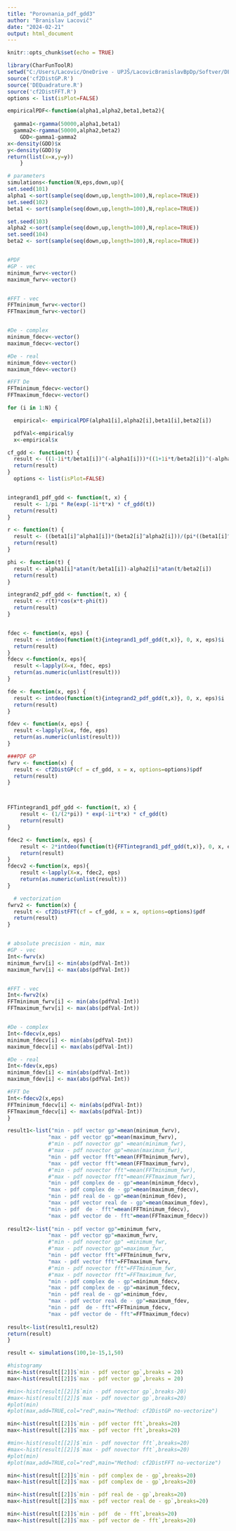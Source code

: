---
title: "Porovnania_pdf_gdd3"
author: "Branislav Lacovič"
date: "2024-02-21"
output: html_document
---

```{r setup, include=FALSE}
knitr::opts_chunk$set(echo = TRUE)
```

```{r}
library(CharFunToolR)
setwd("C:/Users/Lacovic/OneDrive - UPJŠ/LacovicBranislavBpDp/Softver/DE_kvadratura/skuska GDD")
source('cf2DistGP.R')
source('DEQuadrature.R')
source('cf2DistFFT.R')
options <- list(isPlot=FALSE)
```

```{r}
empiricalPDF<-function(alpha1,alpha2,beta1,beta2){
  
  gamma1<-rgamma(50000,alpha1,beta1)
  gamma2<-rgamma(50000,alpha2,beta2)
    GDD<-gamma1-gamma2
x<-density(GDD)$x
y<-density(GDD)$y
return(list(x=x,y=y))
    }
```

```{r}
# parameters
simulations<-function(N,eps,down,up){
set.seed(101)
alpha1 <-sort(sample(seq(down,up,length=100),N,replace=TRUE)) 
set.seed(102)
beta1 <- sort(sample(seq(down,up,length=100),N,replace=TRUE))

set.seed(103)
alpha2 <-sort(sample(seq(down,up,length=100),N,replace=TRUE)) 
set.seed(104)
beta2 <- sort(sample(seq(down,up,length=100),N,replace=TRUE))


#PDF
#GP - vec
minimum_fwrv<-vector()
maximum_fwrv<-vector()


#FFT - vec
FFTminimum_fwrv<-vector()
FFTmaximum_fwrv<-vector()


#De - complex
minimum_fdecv<-vector()
maximum_fdecv<-vector()

#De - real
minimum_fdev<-vector()
maximum_fdev<-vector()

#FFT De
FFTminimum_fdecv<-vector()
FFTmaximum_fdecv<-vector()

for (i in 1:N) {

  empirical<- empiricalPDF(alpha1[i],alpha2[i],beta1[i],beta2[i])

  pdfVal<-empirical$y
  x<-empirical$x

cf_gdd <- function(t) {
  result <- ((1-1i*t/beta1[i])^(-alpha1[i]))*((1+1i*t/beta2[i])^(-alpha2[i]))
  return(result)
}
  options <- list(isPlot=FALSE)


integrand1_pdf_gdd <- function(t, x) {
  result <- 1/pi * Re(exp(-1i*t*x) * cf_gdd(t))
  return(result)
}

r <- function(t) {
  result <- ((beta1[i]^alpha1[i])*(beta2[i]^alpha2[i]))/(pi*((beta1[i]^2+t^2)^(alpha1[i]/2))*((beta2[i]^2+t^2)^(alpha2[i]/2)))
  return(result)
}

phi <- function(t) {
  result <- alpha1[i]*atan(t/beta1[i])-alpha2[i]*atan(t/beta2[i])
  return(result)
}

integrand2_pdf_gdd <- function(t, x) {
  result <- r(t)*cos(x*t-phi(t))
  return(result)
}


fdec <- function(x, eps) {
  result <- intdeo(function(t){integrand1_pdf_gdd(t,x)}, 0, x, eps)$i
  return(result)
}
fdecv <-function(x, eps){
  result <-lapply(X=x, fdec, eps)
  return(as.numeric(unlist(result)))
}

fde <- function(x, eps) {
  result <- intdeo(function(t){integrand2_pdf_gdd(t,x)}, 0, x, eps)$i
  return(result)
}

fdev <- function(x, eps) {
  result <-lapply(X=x, fde, eps)
  return(as.numeric(unlist(result)))
}  

###PDF GP
fwrv <- function(x) {
  result <- cf2DistGP(cf = cf_gdd, x = x, options=options)$pdf
  return(result)
}



FFTintegrand1_pdf_gdd <- function(t, x) {
    result <- (1/(2*pi)) * exp(-1i*t*x) * cf_gdd(t)
    return(result)
}

fdec2 <- function(x, eps) {
    result <- 2*intdeo(function(t){FFTintegrand1_pdf_gdd(t,x)}, 0, x, eps)$i
    return(result)
}
fdecv2 <-function(x, eps){
    result <-lapply(X=x, fdec2, eps)
    return(as.numeric(unlist(result)))
}

  # vectorization
fwrv2 <- function(x) {
  result <- cf2DistFFT(cf = cf_gdd, x = x, options=options)$pdf
  return(result)
}


# absolute precision - min, max  
#GP - vec
Int<-fwrv(x)
minimum_fwrv[i] <- min(abs(pdfVal-Int))
maximum_fwrv[i] <- max(abs(pdfVal-Int))


#FFT - vec
Int<-fwrv2(x)
FFTminimum_fwrv[i] <- min(abs(pdfVal-Int))
FFTmaximum_fwrv[i] <- max(abs(pdfVal-Int))


#De - complex
Int<-fdecv(x,eps)
minimum_fdecv[i] <- min(abs(pdfVal-Int))
maximum_fdecv[i] <- max(abs(pdfVal-Int))

#De - real
Int<-fdev(x,eps)
minimum_fdev[i] <- min(abs(pdfVal-Int))
maximum_fdev[i] <- max(abs(pdfVal-Int))

#FFT De
Int<-fdecv2(x,eps)
FFTminimum_fdecv[i] <- min(abs(pdfVal-Int))
FFTmaximum_fdecv[i] <- max(abs(pdfVal-Int))
}

result1<-list("min - pdf vector gp"=mean(minimum_fwrv),
             "max - pdf vector gp"=mean(maximum_fwrv),
             #"min - pdf novector gp" =mean(minimum_fwr),
             #"max - pdf novector gp"=mean(maximum_fwr),
             "min - pdf vector fft"=mean(FFTminimum_fwrv),
             "max - pdf vector fft"=mean(FFTmaximum_fwrv),
             #"min - pdf novector fft"=mean(FFTminimum_fwr),
             #"max - pdf novector fft"=mean(FFTmaximum_fwr),
             "min - pdf complex de - gp"=mean(minimum_fdecv),
             "max - pdf complex de - gp"=mean(maximum_fdecv),
             "min - pdf real de - gp"=mean(minimum_fdev),
             "max - pdf vector real de - gp"=mean(maximum_fdev),
             "min - pdf  de - fft"=mean(FFTminimum_fdecv),
             "max - pdf vector de - fft"=mean(FFTmaximum_fdecv))
            
result2<-list("min - pdf vector gp"=minimum_fwrv,
             "max - pdf vector gp"=maximum_fwrv,
             #"min - pdf novector gp" =minimum_fwr,
             #"max - pdf novector gp"=maximum_fwr,
             "min - pdf vector fft"=FFTminimum_fwrv,
             "max - pdf vector fft"=FFTmaximum_fwrv,
             #"min - pdf novector fft"=FFTminimum_fwr,
             #"max - pdf novector fft"=FFTmaximum_fwr,
             "min - pdf complex de - gp"=minimum_fdecv,
             "max - pdf complex de - gp"=maximum_fdecv,
             "min - pdf real de - gp"=minimum_fdev,
             "max - pdf vector real de - gp"=maximum_fdev,
             "min - pdf  de - fft"=FFTminimum_fdecv,
             "max - pdf vector de - fft"=FFTmaximum_fdecv)
             
result<-list(result1,result2)
return(result)
}


```


```{r warning=FALSE}
result <- simulations(100,1e-15,1,50)
```

```{r}
#histogramy
min<-hist(result[[2]]$`min - pdf vector gp`,breaks = 20)
max<-hist(result[[2]]$`max - pdf vector gp`,breaks = 20)

#min<-hist(result[[2]]$`min - pdf novector gp`,breaks-20)
#max<-hist(result[[2]]$`max - pdf novector gp`,breaks=20)
#plot(min)
#plot(max,add=TRUE,col="red",main="Method: cf2DistGP no-vectorize")

min<-hist(result[[2]]$`min - pdf vector fft`,breaks=20)
max<-hist(result[[2]]$`max - pdf vector fft`,breaks=20)

#min<-hist(result[[2]]$`min - pdf novector fft`,breaks=20)
#max<-hist(result[[2]]$`max - pdf novector fft`,breaks=20)
#plot(min)
#plot(max,add=TRUE,col="red",main="Method: cf2DistFFT no-vectorize")

min<-hist(result[[2]]$`min - pdf complex de - gp`,breaks=20)
max<-hist(result[[2]]$`max - pdf complex de - gp`,breaks=20)

min<-hist(result[[2]]$`min - pdf real de - gp`,breaks=20)
max<-hist(result[[2]]$`max - pdf vector real de - gp`,breaks=20)

min<-hist(result[[2]]$`min - pdf  de - fft`,breaks=20)
max<-hist(result[[2]]$`max - pdf vector de - fft`,breaks=20)

```